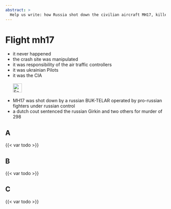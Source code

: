 ```yaml
---
abstract: > 
  Help us write: how Russia shot down the civilian aircraft MH17, killed 298 people and why Girkin is sentenced but still free.
---
```


# Flight mh17 {#sec-denial-mh17}

::: {.callout-caution title="Myth"}
- it never happened
- the crash site was manipulated
- it was responsibility of the air traffic controllers
- it was ukrainian Pilots
- it was the CIA
[<br></br>![Search for topic in EUvsDisinfo](../all_common_img/EUvsDisinfo_400x240.jpg){height=2em}](https://euvsdisinfo.eu/disinformation-cases/?text=mh17&sort=relevance)
:::

::: {.callout-tip title="Truth"}
- MH17 was shot down by a russian BUK-TELAR operated by pro-russian fighters under russian control
- a dutch cout sentenced the russian Girkin and two others for murder of 298
:::


## A

{{< var todo >}}

## B

{{< var todo >}}

## C

{{< var todo >}}



